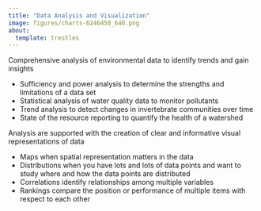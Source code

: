 ```yaml
---
title: "Data Analysis and Visualization"
image: figures/charts-6246450_640.png
about: 
  template: trestles
---
```

::: {.column-page}

Comprehensive analysis of environmental data to identify trends and gain insights

-   Sufficiency and power analysis to determine the strengths and limitations of a data set
-   Statistical analysis of water quality data to monitor pollutants
-   Trend analysis to detect changes in invertebrate communities over time
-   State of the resource reporting to quantify the health of a watershed

Analysis are supported with the creation of clear and informative visual representations of data

-   Maps when spatial representation matters in the data
-   Distributions when you have lots and lots of data points and want to study where and how the data points are distributed
-   Correlations identify relationships among multiple variables
-   Rankings compare the position or performance of multiple items with respect to each other

:::

